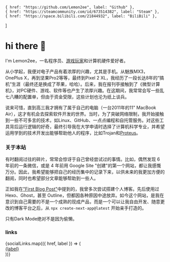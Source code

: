     { href: "https://github.com/Lemon2ee", label: "Github" },
    { href: "https://steamcommunity.com/id/673514382", label: "Steam" },
    { href: "https://space.bilibili.com/21844932", label: "BiliBili" },
]

# hi there 👋

I'm Lemon2ee，一名程序员、[游戏玩家](https://lemon2ee.dev/reviews/game)和计算机硬件爱好者。

从小学起，我便对电子产品有着浓厚的兴趣，尤其是手机。从魅族MX3，OnePlus X，再到坚果Pro2等等，最终到Pixel 2 XL，我经历了一段长达8年的“搞机”生涯（最终还是换成了苹果，哈哈）。后来，我在报刊亭接触到了《微型计算机》，对PC硬件、游戏、软件等也产生了浓厚兴趣。在这期间，我常常会写一些乱七八糟的配置单，但由于资金受限，这些计划也沦为纸上谈兵。

说来可惜，直到高三我才拥有了属于自己的电脑（一台2011年的11" MacBook Air），这才有机会去探索软件开发的世界。当时，为了突破网络限制，我开始接触到一些不可多言的技术，如Linux、GitHub、一点点编程和自托管服务。对这些工具背后运行逻辑的好奇，最终引导我在大学申请时选择了计算机科学专业，并希望运用学到的技术开发出能够帮助他人的程序，比如Trojan和[Proteus](https://github.com/unblockable/proteus)。

### 关于本站

有时翻阅过往的碎片，常常会惊讶于自己曾经尝试过的事情。比如，偶然发现 6 年前的一条微信，或是 4 年前用 Google Site "创建"的第一个网站，都让我感慨万分。因此，我希望能够把自己的经历集中的记录下来，以供未来的我更加方便的翻阅，同时也希望部分文章能够帮助到一些人。

正如我在["First Blog Post"](https://lemon2ee.dev/blog/first-blog-post)中提到的，我曾多次尝试搭建个人博客。先后使用过 Hexo、Ghost，甚至 Outline，但都因各种原因中途放弃。如今这个网站，是我在意识到自己需要的不是一个成熟的现成产品，而是一个可以让我自由开发、随意更改的博客平台之后，从 `npx create-next-app@latest` 开始亲手打造的。

只有Dark Mode绝对不是因为偷懒。

### links

<div className="flex flex-col text-neutral-600 md:flex-row md:space-x-4 dark:text-neutral-300 space-y-2 md:space-y-0">
    {socialLinks.map(({ href, label }) => (
        <a
            key={href}
            className="flex items-center transition-all hover:text-neutral-800 dark:hover:text-neutral-100 no-underline"
            rel="noopener noreferrer"
            target="_blank"
            href={href}
        >
            <ArrowIcon />
            <div className="ml-2 h-7">{label}</div>
        </a>
    ))}
</div>
